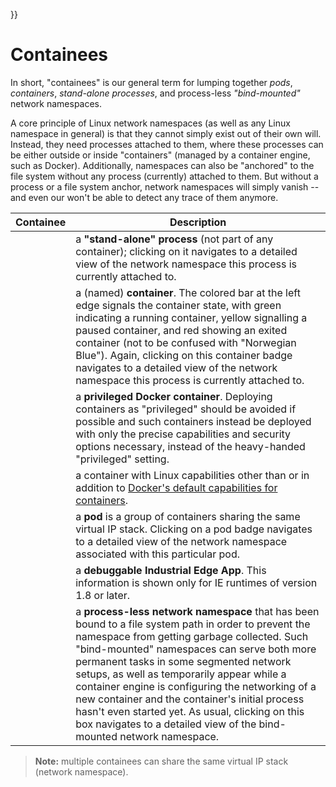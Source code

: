   [GHOSTWIRE_LABEL_ROOT+'ieapp/debuggable']: '1',
}}

# Containees

In short, "containees" is our general term for lumping together *pods*,
*containers*, *stand-alone processes*, and process-less *"bind-mounted"* network
namespaces.

A core principle of Linux network namespaces (as well as any Linux namespace in
general) is that they cannot simply exist out of their own will. Instead, they
need processes attached to them, where these processes can be either outside or
inside "containers" (managed by a container engine, such as Docker).
Additionally, namespaces can also be "anchored" to the file system without any
process (currently) attached to them. But without a process or a file system
anchor, network namespaces will simply vanish -- and even our <Brand/> won't be
able to detect any trace of them anymore.

| Containee | Description |
| --- | --- |
| <ContaineeBadge containee={standaloneBox} /> | a **"stand-alone" process** (not part of any container); clicking on it navigates to a detailed view of the network namespace this process is currently attached to. |
| <ContaineeBadge containee={containerBox} /> | a (named) **container**. The colored bar at the left edge signals the container state, with green indicating a running container, yellow signalling a paused container, and red showing an exited container (not to be confused with "Norwegian Blue"). Again, clicking on this container badge navigates to a detailed view of the network namespace this process is currently attached to. |
| <ContaineeBadge containee={priv} /> | a **privileged Docker container**. Deploying containers as "privileged" should be avoided if possible and such containers instead be deployed with only the precise capabilities and security options necessary, instead of the heavy-handed "privileged" setting. |
| <ContaineeBadge containee={elev} /> | a container with Linux capabilities other than or in addition to [Docker's default capabilities for containers](https://docs.docker.com/engine/reference/run/#runtime-privilege-and-linux-capabilities). |
| <ContaineeBadge containee={pod} /> | a **pod** is a group of containers sharing the same virtual IP stack. Clicking on a pod badge navigates to a detailed view of the network namespace associated with this particular pod. |
| <ContaineeBadge containee={debugme} /> | a **debuggable Industrial Edge App**. This information is shown only for IE runtimes of version 1.8 or later. |
| <ContaineeBadge containee={boundBox} /> | a **process-less network namespace** that has been bound to a file system path in order to prevent the namespace from getting garbage collected. Such "bind-mounted" namespaces can serve both more permanent tasks in some segmented network setups, as well as temporarily appear while a container engine is configuring the networking of a new container and the container's initial process hasn't even started yet. As usual, clicking on this box navigates to a detailed view of the bind-mounted network namespace. |

> **Note:** multiple containees can share the same virtual IP stack (network
  namespace).
